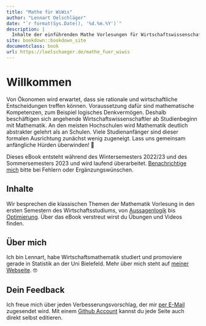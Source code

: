 ```yaml
--- 
title: "Mathe für WiWis"
author: "Lennart Oelschläger"
date: "`r format(Sys.Date(), '%d.%m.%Y')`"
description: |
  Inhalte der einführenden Mathe Vorlesungen für Wirtschaftswissenschaftler
site: bookdown::bookdown_site
documentclass: book
url: https://loelschaeger.de/mathe_fuer_wiwis
---
```


# Willkommen {-}

Von Ökonomen wird erwartet, dass sie rationale und wirtschaftliche Entscheidungen treffen können. Voraussetzung dafür sind mathematische Kompetenzen, zum Beispiel logisches Denkvermögen. Deshalb beschäftigen sich angehende Wirtschaftswissenschaftler ab Studienbeginn mit Mathematik. An den meisten Hochschulen wird Mathematik deutlich abstrakter gelehrt als an Schulen. Viele Studienanfänger sind dieser formalen Ausrichtung zunächst wenig zugeneigt. Lass uns gemeinsam anfängliche Hürden überwinden! &#129351;

::: {.rmdwarning}
Dieses eBook entsteht während des Wintersemesters 2022/23 und des Sommersemesters 2023 und wird laufend überarbeitet. [Benachrichtige mich](#dein-feedback) bitte bei Fehlern oder Ergänzungswünschen.
:::

## Inhalte {-}

Wir besprechen die klassischen Themen der Mathematik Vorlesung in den ersten Semestern des Wirtschaftsstudiums, von [Aussagenlogik](aussagenlogik.html) bis [Optimierung](optimierung.html). Über das eBook verstreut wirst du Übungen und Videos finden.

## Über mich {-}

Ich bin Lennart, habe Wirtschaftsmathematik studiert und promoviere gerade in Statistik an der Uni Bielefeld. Mehr über mich steht auf [meiner Webseite](https://loelschlaeger.de/). &#x1F913;

## Dein Feedback {-}

Ich freue mich über jeden Verbesserungsvorschlag, der mir [per E-Mail](mailto:oelschlaeger.lennart@gmail.com) zugesendet wird. Mit einem [Github Account](https://www.github.com) kannst du jede Seite auch direkt selbst editieren.
